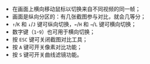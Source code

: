 - 在画面上横向移动鼠标以切换来自不同视频的同一帧；
- 画面是纵向分区的：有几张截图参与对比，就会几等分；
- `↑`/`K` 和 `↓`/`J` 键可纵向切换，`←`/`H` 和 `→`/`L` 键可横向切换；
- 数字键（`1`-`9`）也可用于横向切换；
- 按 `ESC` 键可关闭截图对比工具；
- 按 `A` 键可开关像素对比功能；
- 按 `S` 键可开关曲线滤镜功能。
